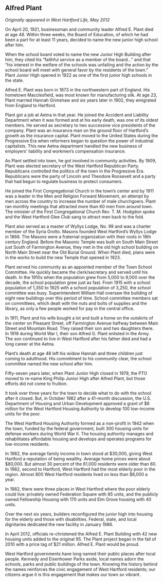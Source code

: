 ## Alfred Plant {-}

*Originally appeared in West Hartford Life, May 2012*

On April 20, 1921, businessman and community leader Alfred E. Plant died at age 48. Within three weeks, the Board of Education, of which he had been a part for at least 11 years, decided to name the new junior high school after him.

When the school board voted to name the new Junior High Building after him, they cited his “faithful service as a member of the board...” and that “his interest in the welfare of the schools was unfailing and the action by the school board will meet with general favor by the residents of the town.” Plant Junior High opened in 1922 as one of the first junior high schools in the state.

Alfred E. Plant was born in 1873 in the northwestern part of England. His hometown Macclesfield, was most known for manufacturing silk. At age 23, Plant married Hannah Grimshaw and six years later in 1902, they emigrated from England to Hartford.

Plant got a job at Aetna in that year. He joined the Accident and Liability Department when it was formed and at his early death, was one of its oldest members. He served as secretary to two successive vice presidents of the company. Plant was an insurance man on the ground floor of Hartford’s growth as the insurance capital. Plant moved to the United States during the Progressive Era when reformers began to question the power of industrial capitalists. This new Aetna department handled the new business of employers’ liability and workmen’s compensation insurance.

As Plant settled into town, he got involved in community activities. By 1909, Plant was elected secretary of the West Hartford Republican Party. Republicans controlled the politics of the town in the Progressive Era. Republicans were the party of Lincoln and Theodore Roosevelt and a party that had begun to regulate business to protect consumers.

He joined the First Congregational Church in the town’s center and by 1911 was a leader in the Men and Religion Forward Movement, an attempt by men across the country to increase the number of male churchgoers. Plant ran monthly meetings that attracted more than 60 men from around town. The minister of the First Congregational Church Rev. T. M. Hodgdon spoke and the West Hartford Glee Club sang to attract men back to the fold.

Plant also served as a master of Wyllys Lodge, No. 99 and was a charter member of the Syria Grotto. Masons founded West Hartford’s Wyllys Lodge in 1866. The Masons were a fraternal organization with their roots in 18th century England. Before the Masonic Temple was built on South Main Street just South of Farmington Avenue, they met in the old high school building on North Main Street near the Old Burial Ground. When Plant died, plans were in the works to build the new Temple that opened in 1923.

Plant served his community as an appointed member of the Town School Committee. He quickly became the clerk/secretary and served until his death. In the 1910s when the population grew from 5,000 to 9,000 over the decade, the school population grew just as fast. From 1915 with a school population of 1,350 to 1925 with a school population of 3,250, the school committee was busy. Superintendent William Hall oversaw the building of eight new buildings over this period of time. School committee members sat on committees, which dealt with the nuts and bolts of supplies and the library, as only a few people worked for pay in the central office.

In 1911, Plant and his wife bought a lot and built a home on the outskirts of the center on Pleasant Street, off Farmington Avenue halfway between Main Street and Mountain Road. They raised their son and two daughters there. In 1918 during World War I, their son Alfred G. Plant enlisted in the Army. The son continued to live in West Hartford after his father died and had a long career at the Aetna.

Plant’s death at age 48 left his widow Hannah and three children just coming to adulthood. His commitment to his community clear, the school committee named the new school after him.

Fifty-seven years later, when Plant Junior High closed in 1979, the PTO moved to re-name King Philip Junior High after Alfred Plant, but those efforts did not come to fruition.

It took over three years for the town to decide what to do with the school after it closed. But, in October 1982 after a 41-month discussion, the U.S. Department of Housing and Urban Development approved a grant of $6 million for the West Hartford Housing Authority to develop 100 low-income units for the poor.

The West Hartford Housing Authority formed as a non-profit in 1942 when the town, funded by the federal government, built 300 housing units for defense workers during World War II. The housing authority manages and rehabilitates affordable housing and develops and operates programs for low-income residents.

In 1982, the average family income in town stood at $30,000, giving West Hartford a reputation of being wealthy. Average home prices were about $80,000. But almost 30 percent of the 61,000 residents were older than 60. In 1982, second to Hartford, West Hartford had the most elderly poor in the region. Almost 800 West Hartford residents lived on less than $6,000 a year.

In 1982, there were three places in West Hartford where the poor elderly could live: privately owned Federation Square with 85 units, and the publicly owned Fellowship Housing with 170 units and Elm Grove housing with 40 units.

Over the next six years, builders reconfigured the junior high into housing for the elderly and those with disabilities. Federal, state, and local dignitaries dedicated the new facility in January 1986.

In April 2012, officials re-christened the Alfred E. Plant Building with 42 new housing units added to the original 95. The Plant project began in the fall of 2010 with a price tag of $21 million. Alfred E. Plant would be proud.

West Hartford governments have long named their public places after local people. Kennedy and Eisenhower Parks aside, local names adorn the schools, parks and public buildings of the town. Knowing the history behind the names reinforces the civic engagement of West Hartford residents; our citizens argue it is this engagement that makes our town so vibrant.
